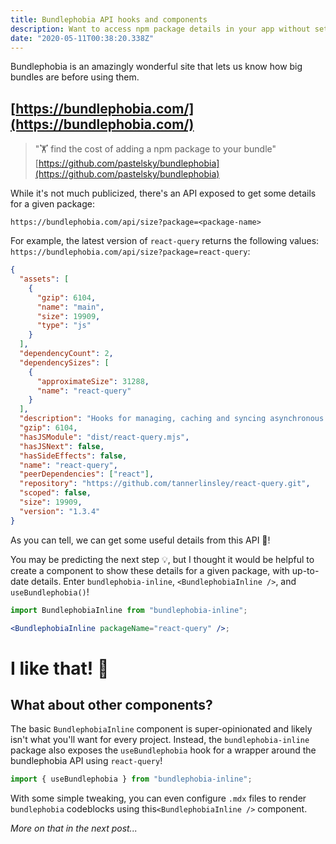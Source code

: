 ```yaml
---
title: Bundlephobia API hooks and components
description: Want to access npm package details in your app without setting up your own server and tracking? Easily use the bundlephobia API.
date: "2020-05-11T00:38:20.338Z"
---
```


Bundlephobia is an amazingly wonderful site that lets us know how big bundles are before using them.

## [https://bundlephobia.com/](https://bundlephobia.com/)

> "🏋️ find the cost of adding a npm package to your bundle"
> [https://github.com/pastelsky/bundlephobia](https://github.com/pastelsky/bundlephobia)

While it's not much publicized, there's an API exposed to get some details for a given package:

`https://bundlephobia.com/api/size?package=<package-name>`

For example, the latest version of `react-query` returns the following values: `https://bundlephobia.com/api/size?package=react-query`:

```json {17,18,22,27}
{
  "assets": [
    {
      "gzip": 6104,
      "name": "main",
      "size": 19909,
      "type": "js"
    }
  ],
  "dependencyCount": 2,
  "dependencySizes": [
    {
      "approximateSize": 31288,
      "name": "react-query"
    }
  ],
  "description": "Hooks for managing, caching and syncing asynchronous and remote data in React",
  "gzip": 6104,
  "hasJSModule": "dist/react-query.mjs",
  "hasJSNext": false,
  "hasSideEffects": false,
  "name": "react-query",
  "peerDependencies": ["react"],
  "repository": "https://github.com/tannerlinsley/react-query.git",
  "scoped": false,
  "size": 19909,
  "version": "1.3.4"
}
```

As you can tell, we can get some useful details from this API 🤯!

You may be predicting the next step 💡, but I thought it would be helpful to create a component to show these details for a given package, with up-to-date details. Enter `bundlephobia-inline`, `<BundlephobiaInline />`, and `useBundlephobia()`!

```jsx
import BundlephobiaInline from "bundlephobia-inline";

<BundlephobiaInline packageName="react-query" />;
```

# I like that! 🤩

## What about other components?

The basic `BundlephobiaInline` component is super-opinionated and likely isn't what you'll want for every project. Instead, the `bundlephobia-inline` package also exposes the `useBundlephobia` hook for a wrapper around the bundlephobia API using `react-query`!

```jsx
import { useBundlephobia } from "bundlephobia-inline";
```

With some simple tweaking, you can even configure `.mdx` files to render `bundlephobia` codeblocks using this`<BundlephobiaInline />` component.

_More on that in the next post..._
